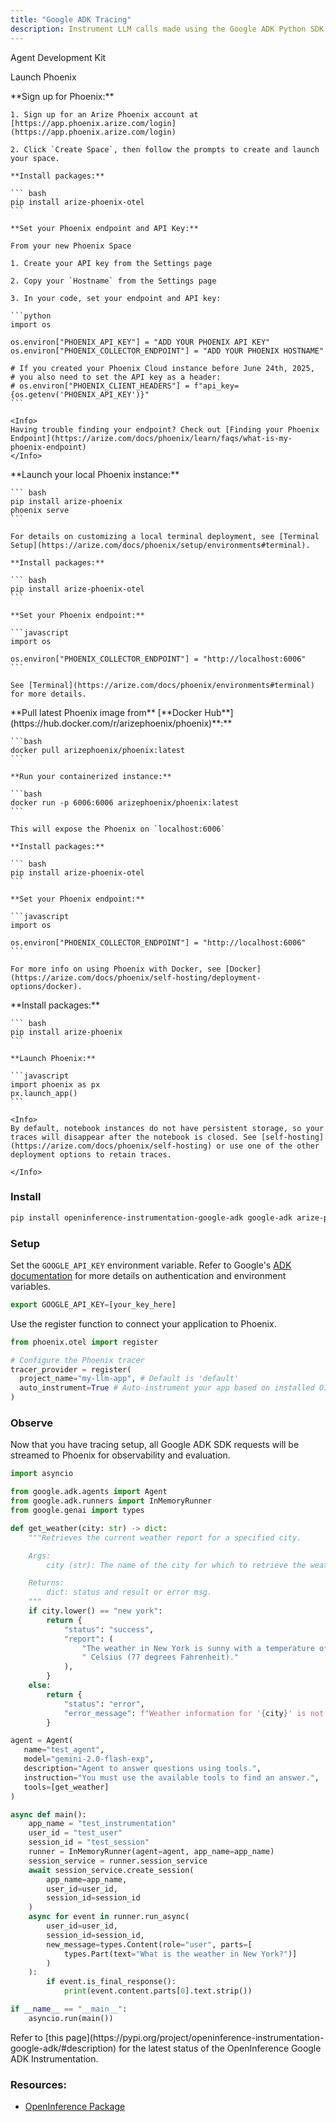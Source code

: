 ```yaml
---
title: "Google ADK Tracing"
description: Instrument LLM calls made using the Google ADK Python SDK
---
```


<Card horizontal icon="https://storage.googleapis.com/arize-phoenix-assets/assets/images/phoenix-docs-images/adk.avif" href="https://google.github.io/adk-docs/observability/phoenix/" >
  Agent Development Kit
</Card>

Launch Phoenix

<Tabs>
  <Tab title="Phoenix Cloud">
    **Sign up for Phoenix:**

    1. Sign up for an Arize Phoenix account at [https://app.phoenix.arize.com/login](https://app.phoenix.arize.com/login)

    2. Click `Create Space`, then follow the prompts to create and launch your space.

    **Install packages:**

    ``` bash
    pip install arize-phoenix-otel
    ```

    **Set your Phoenix endpoint and API Key:**

    From your new Phoenix Space

    1. Create your API key from the Settings page

    2. Copy your `Hostname` from the Settings page

    3. In your code, set your endpoint and API key:

    ```python
    import os

    os.environ["PHOENIX_API_KEY"] = "ADD YOUR PHOENIX API KEY"
    os.environ["PHOENIX_COLLECTOR_ENDPOINT"] = "ADD YOUR PHOENIX HOSTNAME"

    # If you created your Phoenix Cloud instance before June 24th, 2025,
    # you also need to set the API key as a header:
    # os.environ["PHOENIX_CLIENT_HEADERS"] = f"api_key={os.getenv('PHOENIX_API_KEY')}"
    ```

    <Info>
    Having trouble finding your endpoint? Check out [Finding your Phoenix Endpoint](https://arize.com/docs/phoenix/learn/faqs/what-is-my-phoenix-endpoint)
    </Info>
  </Tab>
  <Tab title="Command Line">
    **Launch your local Phoenix instance:**

    ``` bash
    pip install arize-phoenix
    phoenix serve
    ```

    For details on customizing a local terminal deployment, see [Terminal Setup](https://arize.com/docs/phoenix/setup/environments#terminal).

    **Install packages:**

    ``` bash
    pip install arize-phoenix-otel
    ```

    **Set your Phoenix endpoint:**

    ```javascript
    import os

    os.environ["PHOENIX_COLLECTOR_ENDPOINT"] = "http://localhost:6006"
    ```

    See [Terminal](https://arize.com/docs/phoenix/environments#terminal) for more details.
  </Tab>
  <Tab title="Docker">
    **Pull latest Phoenix image from** [**Docker Hub**](https://hub.docker.com/r/arizephoenix/phoenix)**:**

    ```bash
    docker pull arizephoenix/phoenix:latest
    ```

    **Run your containerized instance:**

    ```bash
    docker run -p 6006:6006 arizephoenix/phoenix:latest
    ```

    This will expose the Phoenix on `localhost:6006`

    **Install packages:**

    ``` bash
    pip install arize-phoenix-otel
    ```

    **Set your Phoenix endpoint:**

    ```javascript
    import os

    os.environ["PHOENIX_COLLECTOR_ENDPOINT"] = "http://localhost:6006"
    ```

    For more info on using Phoenix with Docker, see [Docker](https://arize.com/docs/phoenix/self-hosting/deployment-options/docker).
  </Tab>
    <Tab title="Notebook">
    **Install packages:**

    ``` bash
    pip install arize-phoenix
    ```

    **Launch Phoenix:**

    ```javascript
    import phoenix as px
    px.launch_app()
    ```

    <Info>
    By default, notebook instances do not have persistent storage, so your traces will disappear after the notebook is closed. See [self-hosting](https://arize.com/docs/phoenix/self-hosting) or use one of the other deployment options to retain traces.

    </Info>
  </Tab>
</Tabs>

### Install

``` bash
pip install openinference-instrumentation-google-adk google-adk arize-phoenix-otel
```

### Setup

Set the `GOOGLE_API_KEY` environment variable. Refer to Google's [ADK documentation](https://cloud.google.com/vertex-ai/docs/generative-ai/overview) for more details on authentication and environment variables.

```javascript
export GOOGLE_API_KEY=[your_key_here]
```

Use the register function to connect your application to Phoenix.

```python
from phoenix.otel import register

# Configure the Phoenix tracer
tracer_provider = register(
  project_name="my-llm-app", # Default is 'default'
  auto_instrument=True # Auto-instrument your app based on installed OI dependencies
)
```

### Observe

Now that you have tracing setup, all Google ADK SDK requests will be streamed to Phoenix for observability and evaluation.

```python
import asyncio

from google.adk.agents import Agent
from google.adk.runners import InMemoryRunner
from google.genai import types

def get_weather(city: str) -> dict:
    """Retrieves the current weather report for a specified city.

    Args:
        city (str): The name of the city for which to retrieve the weather report.

    Returns:
        dict: status and result or error msg.
    """
    if city.lower() == "new york":
        return {
            "status": "success",
            "report": (
                "The weather in New York is sunny with a temperature of 25 degrees"
                " Celsius (77 degrees Fahrenheit)."
            ),
        }
    else:
        return {
            "status": "error",
            "error_message": f"Weather information for '{city}' is not available.",
        }

agent = Agent(
   name="test_agent",
   model="gemini-2.0-flash-exp",
   description="Agent to answer questions using tools.",
   instruction="You must use the available tools to find an answer.",
   tools=[get_weather]
)

async def main():
    app_name = "test_instrumentation"
    user_id = "test_user"
    session_id = "test_session"
    runner = InMemoryRunner(agent=agent, app_name=app_name)
    session_service = runner.session_service
    await session_service.create_session(
        app_name=app_name,
        user_id=user_id,
        session_id=session_id
    )
    async for event in runner.run_async(
        user_id=user_id,
        session_id=session_id,
        new_message=types.Content(role="user", parts=[
            types.Part(text="What is the weather in New York?")]
        )
    ):
        if event.is_final_response():
            print(event.content.parts[0].text.strip())

if __name__ == "__main__":
    asyncio.run(main())
```

<Info>
Refer to [this page](https://pypi.org/project/openinference-instrumentation-google-adk/#description) for the latest status of the OpenInference Google ADK Instrumentation.

</Info>

### Resources:

* [OpenInference Package](https://github.com/Arize-ai/openinference/tree/main/python/instrumentation/openinference-instrumentation-google-adk)


